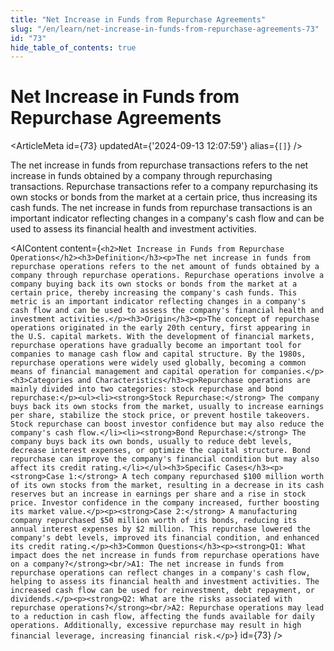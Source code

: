 ```yaml
---
title: "Net Increase in Funds from Repurchase Agreements"
slug: "/en/learn/net-increase-in-funds-from-repurchase-agreements-73"
id: "73"
hide_table_of_contents: true
---
```



# Net Increase in Funds from Repurchase Agreements

<ArticleMeta id={73} updatedAt={'2024-09-13 12:07:59'} alias={`[]`} />
<div className='border-solid border-b border-t-0 my-4 border-[var(--ifm-color-gray-300)]' />

The net increase in funds from repurchase transactions refers to the net increase in funds obtained by a company through repurchasing transactions. Repurchase transactions refer to a company repurchasing its own stocks or bonds from the market at a certain price, thus increasing its cash funds. The net increase in funds from repurchase transactions is an important indicator reflecting changes in a company's cash flow and can be used to assess its financial health and investment activities.

<AIContent content={`<h2>Net Increase in Funds from Repurchase Operations</h2><h3>Definition</h3><p>The net increase in funds from repurchase operations refers to the net amount of funds obtained by a company through repurchase operations. Repurchase operations involve a company buying back its own stocks or bonds from the market at a certain price, thereby increasing the company's cash funds. This metric is an important indicator reflecting changes in a company's cash flow and can be used to assess the company's financial health and investment activities.</p><h3>Origin</h3><p>The concept of repurchase operations originated in the early 20th century, first appearing in the U.S. capital markets. With the development of financial markets, repurchase operations have gradually become an important tool for companies to manage cash flow and capital structure. By the 1980s, repurchase operations were widely used globally, becoming a common means of financial management and capital operation for companies.</p><h3>Categories and Characteristics</h3><p>Repurchase operations are mainly divided into two categories: stock repurchase and bond repurchase:</p><ul><li><strong>Stock Repurchase:</strong> The company buys back its own stocks from the market, usually to increase earnings per share, stabilize the stock price, or prevent hostile takeovers. Stock repurchase can boost investor confidence but may also reduce the company's cash flow.</li><li><strong>Bond Repurchase:</strong> The company buys back its own bonds, usually to reduce debt levels, decrease interest expenses, or optimize the capital structure. Bond repurchase can improve the company's financial condition but may also affect its credit rating.</li></ul><h3>Specific Cases</h3><p><strong>Case 1:</strong> A tech company repurchased $100 million worth of its own stocks from the market, resulting in a decrease in its cash reserves but an increase in earnings per share and a rise in stock price. Investor confidence in the company increased, further boosting its market value.</p><p><strong>Case 2:</strong> A manufacturing company repurchased $50 million worth of its bonds, reducing its annual interest expenses by $2 million. This repurchase lowered the company's debt levels, improved its financial condition, and enhanced its credit rating.</p><h3>Common Questions</h3><p><strong>Q1: What impact does the net increase in funds from repurchase operations have on a company?</strong><br/>A1: The net increase in funds from repurchase operations can reflect changes in a company's cash flow, helping to assess its financial health and investment activities. The increased cash flow can be used for reinvestment, debt repayment, or dividends.</p><p><strong>Q2: What are the risks associated with repurchase operations?</strong><br/>A2: Repurchase operations may lead to a reduction in cash flow, affecting the funds available for daily operations. Additionally, excessive repurchase may result in high financial leverage, increasing financial risk.</p>`} id={73} />
